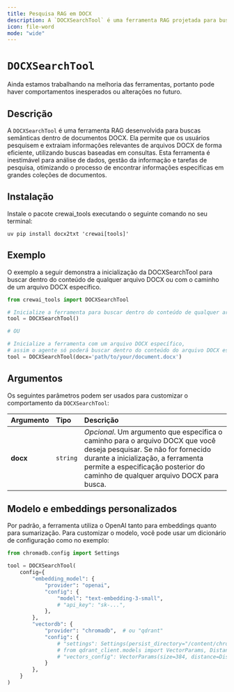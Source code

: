 ```yaml
---
title: Pesquisa RAG em DOCX
description: A `DOCXSearchTool` é uma ferramenta RAG projetada para busca semântica em documentos DOCX.
icon: file-word
mode: "wide"
---
```


# `DOCXSearchTool`

<Note>
    Ainda estamos trabalhando na melhoria das ferramentas, portanto pode haver comportamentos inesperados ou alterações no futuro.
</Note>

## Descrição

A `DOCXSearchTool` é uma ferramenta RAG desenvolvida para buscas semânticas dentro de documentos DOCX.
Ela permite que os usuários pesquisem e extraiam informações relevantes de arquivos DOCX de forma eficiente, utilizando buscas baseadas em consultas.
Esta ferramenta é inestimável para análise de dados, gestão da informação e tarefas de pesquisa,
otimizando o processo de encontrar informações específicas em grandes coleções de documentos.

## Instalação

Instale o pacote crewai_tools executando o seguinte comando no seu terminal:

```shell
uv pip install docx2txt 'crewai[tools]'
```

## Exemplo

O exemplo a seguir demonstra a inicialização da DOCXSearchTool para buscar dentro do conteúdo de qualquer arquivo DOCX ou com o caminho de um arquivo DOCX específico.

```python Code
from crewai_tools import DOCXSearchTool

# Inicialize a ferramenta para buscar dentro do conteúdo de qualquer arquivo DOCX
tool = DOCXSearchTool()

# OU

# Inicialize a ferramenta com um arquivo DOCX específico,
# assim o agente só poderá buscar dentro do conteúdo do arquivo DOCX especificado
tool = DOCXSearchTool(docx='path/to/your/document.docx')
```

## Argumentos

Os seguintes parâmetros podem ser usados para customizar o comportamento da `DOCXSearchTool`:

| Argumento      | Tipo      | Descrição                                                                                                                           |
|:---------------|:----------|:------------------------------------------------------------------------------------------------------------------------------------|
| **docx**        | `string`  | _Opcional_. Um argumento que especifica o caminho para o arquivo DOCX que você deseja pesquisar. Se não for fornecido durante a inicialização, a ferramenta permite a especificação posterior do caminho de qualquer arquivo DOCX para busca. |

## Modelo e embeddings personalizados

Por padrão, a ferramenta utiliza o OpenAI tanto para embeddings quanto para sumarização. Para customizar o modelo, você pode usar um dicionário de configuração como no exemplo:

```python Code
from chromadb.config import Settings

tool = DOCXSearchTool(
    config={
        "embedding_model": {
            "provider": "openai",
            "config": {
                "model": "text-embedding-3-small",
                # "api_key": "sk-...",
            },
        },
        "vectordb": {
            "provider": "chromadb",  # ou "qdrant"
            "config": {
                # "settings": Settings(persist_directory="/content/chroma", allow_reset=True, is_persistent=True),
                # from qdrant_client.models import VectorParams, Distance
                # "vectors_config": VectorParams(size=384, distance=Distance.COSINE),
            }
        },
    }
)
```